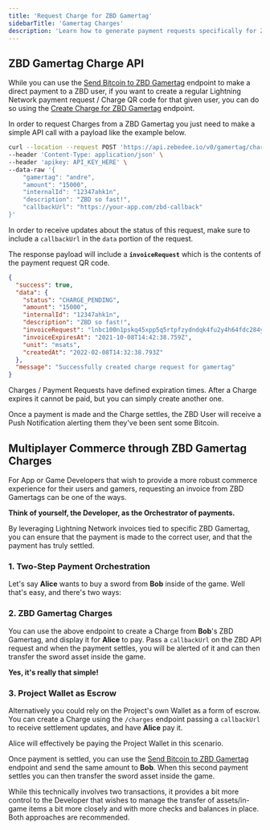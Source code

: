```yaml
---
title: 'Request Charge for ZBD Gamertag'
sidebarTitle: 'Gamertag Charges'
description: 'Learn how to generate payment requests specifically for ZBD users.'
---
```


## ZBD Gamertag Charge API

While you can use the [Send Bitcoin to ZBD Gamertag](/api-reference/zbd-gamertag/send) endpoint to make a direct payment to a ZBD user, if you want to create a regular Lightning Network payment request / Charge QR code for that given user, you can do so using the [Create Charge for ZBD Gamertag](/api-reference/zbd-gamertag/create) endpoint.

In order to request Charges from a ZBD Gamertag you just need to make a simple API call with a payload like the example below.

```bash
curl --location --request POST 'https://api.zebedee.io/v0/gamertag/charges' \
--header 'Content-Type: application/json' \
--header 'apikey: API_KEY_HERE' \
--data-raw '{
    "gamertag": "andre",
    "amount": "15000",
    "internalId": "12347ahk1n",
    "description": "ZBD so fast!",
    "callbackUrl": "https://your-app.com/zbd-callback"
}'
```

In order to receive updates about the status of this request, make sure to include a `callbackUrl` in the `data` portion of the request.

The response payload will include a **`invoiceRequest`** which is the contents of the payment request QR code.

```json
{
  "success": true,
  "data": {
    "status": "CHARGE_PENDING",
    "amount": "15000",
    "internalId": "12347ahk1n",
    "description": "ZBD so fast!",
    "invoiceRequest": "lnbc100n1pskq45xpp5q5rtpfzydndqk4fu2y4h64fdc284y6av0fn8gz4dmkq89xuxd28sdpvw3jhxarfdenjqctxw3jhygrjv4kk7anfdenjqmnpd4jscqzpgxqzjcsp59g6vgrss790zkwjqc3adndzt5tcq2ltaxynfstggjl6rre3kk6js9qyyssqfyan62pzsjsm62l6zq57jv9pmlpmycvqu649ccfjn7mar77awgykz2gft3fcgl9x5m4mz78nyng920uf6zwft5qnt2qjtqgpl7c72dgq4z7mgv",
    "invoiceExpiresAt": "2021-10-08T14:42:38.759Z",
    "unit": "msats",
    "createdAt": "2022-02-08T14:32:38.793Z"
  },
  "message": "Successfully created charge request for gamertag"
}
```

<Info>Charges / Payment Requests have defined expiration times. After a Charge expires it cannot be paid, but you can simply create another one.</Info>

Once a payment is made and the Charge settles, the ZBD User will receive a Push Notification alerting them they've been sent some Bitcoin.

## Multiplayer Commerce through ZBD Gamertag Charges

For App or Game Developers that wish to provide a more robust commerce experience for their users and gamers, requesting an invoice from ZBD Gamertags can be one of the ways.

**Think of yourself, the Developer, as the Orchestrator of payments.**

By leveraging Lightning Network invoices tied to specific ZBD Gamertag, you can ensure that the payment is made to the correct user, and that the payment has truly settled.

### 1. Two-Step Payment Orchestration

Let's say **Alice** wants to buy a sword from **Bob** inside of the game. Well that's easy, and there's two ways:

### 2. ZBD Gamertag Charges

You can use the above endpoint to create a Charge from **Bob**'s ZBD Gamertag, and display it for **Alice** to pay. Pass a `callbackUrl` on the ZBD API request and when the payment settles, you will be alerted of it and can then transfer the sword asset inside the game.

**Yes, it's really that simple!**

### 3. Project Wallet as Escrow

Alternatively you could rely on the Project's own Wallet as a form of escrow. You can create a Charge using the `/charges` endpoint passing a `callbackUrl` to receive settlement updates, and have **Alice** pay it.

<Info>Alice will effectively be paying the Project Wallet in this scenario.</Info>

Once payment is settled, you can use the [Send Bitcoin to ZBD Gamertag](/api-reference/zbd-gamertag/send) endpoint and send the same amount to **Bob**. When this second payment settles you can then transfer the sword asset inside the game.

While this technically involves two transactions, it provides a bit more control to the Developer that wishes to manage the transfer of assets/in-game items a bit more closely and with more checks and balances in place. Both approaches are recommended.
